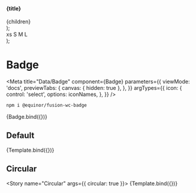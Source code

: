 


  <section>
    <h4>{title}</h4>
    <div style={{ display: 'flex', gap: '10px' }}>{children}</div>
  </section>
);

  <div>
    <Container title="Positions">
      <BadgeWrapper circular={props.circular}>
        <fwc-badge position="top-left" {...props} />
      </BadgeWrapper>
      <BadgeWrapper circular={props.circular}>
        <fwc-badge position="top-right" {...props} />
      </BadgeWrapper>
      <BadgeWrapper circular={props.circular}>
        <fwc-badge position="bottom-left" {...props} />
      </BadgeWrapper>
      <BadgeWrapper circular={props.circular}>
        <fwc-badge position="bottom-right" {...props} />
      </BadgeWrapper>
    </Container>
    <Container title="Sizes">
      <BadgeWrapper circular={props.circular}>
        <fwc-badge size="x-small" {...props}>
          xs
        </fwc-badge>
      </BadgeWrapper>
      <BadgeWrapper circular={props.circular}>
        <fwc-badge size="small" {...props}>
          S
        </fwc-badge>
      </BadgeWrapper>
      <BadgeWrapper circular={props.circular}>
        <fwc-badge size="medium" {...props}>
          M
        </fwc-badge>
      </BadgeWrapper>
      <BadgeWrapper circular={props.circular}>
        <fwc-badge size="large" {...props}>
          L
        </fwc-badge>
      </BadgeWrapper>
    </Container>
    <Container title="Colors">
      <BadgeWrapper circular={props.circular}>
        <fwc-badge size="medium" color="primary" {...props} />
      </BadgeWrapper>
      <BadgeWrapper circular={props.circular}>
        <fwc-badge size="medium" color="secondary" {...props} />
      </BadgeWrapper>
      <BadgeWrapper circular={props.circular}>
        <fwc-badge size="medium" color="success" {...props} />
      </BadgeWrapper>
      <BadgeWrapper circular={props.circular}>
        <fwc-badge size="medium" color="danger" {...props} />
      </BadgeWrapper>
      <BadgeWrapper circular={props.circular}>
        <fwc-badge size="medium" color="warning" {...props} />
      </BadgeWrapper>
      <BadgeWrapper circular={props.circular}>
        <fwc-badge size="medium" color="disabled" {...props} />
      </BadgeWrapper>
    </Container>
    <Container title="Content">
      <BadgeWrapper circular={props.circular}>
        <fwc-badge {...props} />
      </BadgeWrapper>
      <BadgeWrapper circular={props.circular}>
        <fwc-badge value="10" {...props} />
      </BadgeWrapper>
      <BadgeWrapper circular={props.circular}>
        <fwc-badge icon="settings" {...props} />
      </BadgeWrapper>
    </Container>
    <Container title="Clickable">
      <BadgeWrapper circular={props.circular}>
        <fwc-badge value="10" color="primary" clickable {...props} />
      </BadgeWrapper>
      <BadgeWrapper circular={props.circular}>
        <fwc-badge icon="settings" color="primary" clickable {...props} />
      </BadgeWrapper>
      <BadgeWrapper circular={props.circular}>
        <fwc-badge size="medium" color="primary" clickable {...props} />
      </BadgeWrapper>
      <BadgeWrapper circular={props.circular}>
        <fwc-badge size="medium" color="secondary" clickable {...props} />
      </BadgeWrapper>
      <BadgeWrapper circular={props.circular}>
        <fwc-badge size="medium" color="success" clickable {...props} />
      </BadgeWrapper>
      <BadgeWrapper circular={props.circular}>
        <fwc-badge size="medium" color="danger" clickable {...props} />
      </BadgeWrapper>
      <BadgeWrapper circular={props.circular}>
        <fwc-badge size="medium" color="warning" clickable {...props} />
      </BadgeWrapper>
    </Container>
    <Container title="Disabled">
      <BadgeWrapper circular={props.circular}>
        <fwc-badge disabled {...props} />
      </BadgeWrapper>
    </Container>
  </div>
);

# Badge

<Meta
  title="Data/Badge"
  component={Badge}
  parameters={{
    viewMode: 'docs',
    previewTabs: {
      canvas: { hidden: true },
    },
  }}
  argTypes={{
    icon: {
      control: 'select',
      options: iconNames,
    },
  }}
/>

```sh
npm i @equinor/fusion-wc-badge
```

<Canvas>
  <Story name="Default" args={{ label: 'badge' }} parameters={{ chromatic: { disableSnapshot: true } }}>
    {Badge.bind({})}
  </Story>
</Canvas>

<ArgsTable story="Default" />

## Default

<Story name="Rectangular" args={{}}>
  {Template.bind({})}
</Story>

## Circular

<Story name="Circular" args={{ circular: true }}>
  {Template.bind({})}
</Story>
